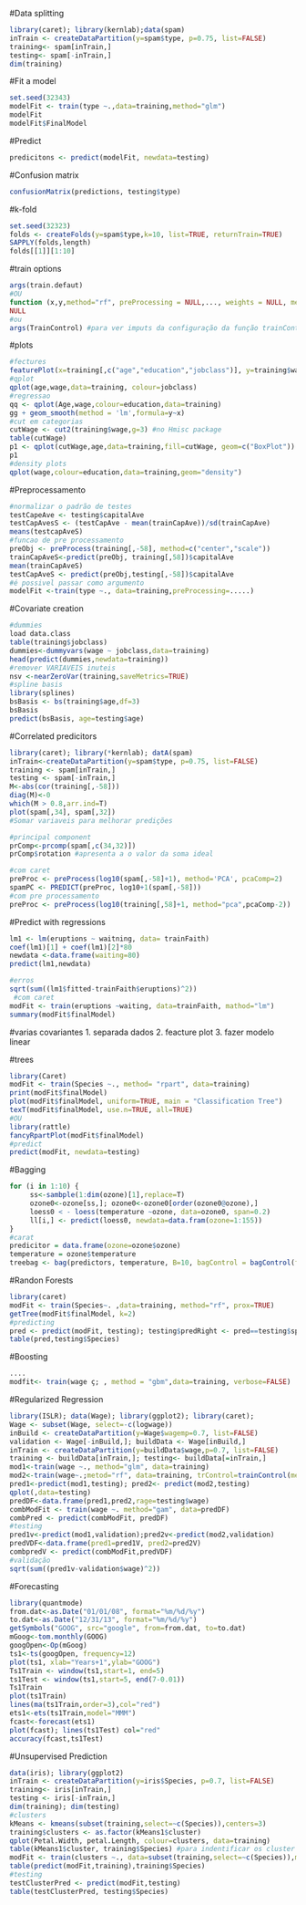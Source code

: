 #Data splitting
```r
library(caret); library(kernlab);data(spam)
inTrain <- createDataPartition(y=spam$type, p=0.75, list=FALSE)
training<- spam[inTrain,]
testing<- spam[-inTrain,]
dim(training)
```
#Fit a model
```r
set.seed(32343)
modelFit <- train(type ~.,data=training,method="glm")
modelFit
modelFit$FinalModel
```
#Predict
```r
predicitons <- predict(modelFit, newdata=testing)
```
#Confusion matrix
```r
confusionMatrix(predictions, testing$type)
```
#############################################################
#k-fold
```r
set.seed(32323)
folds <- createFolds(y=spam$type,k=10, list=TRUE, returnTrain=TRUE)
SAPPLY(folds,length)
folds[[1]][1:10]

```
#train options
```r
args(train.defaut)
#OU
function (x,y,method="rf", preProcessing = NULL,..., weights = NULL, metric = ifelse(is.factor(y), "Accuracy", "RMSE"), maximize = ifelse(metric == "RMSE", FALSE, TRUE), trControl = trConrotl = trainControl(), tuneGrid = NULL, tuneLength =3) 
NULL
#ou
args(TrainControl) #para ver imputs da configuração da função trainControl
```
#plots
```r
#fectures
featurePlot(x=training[,c("age","education","jobclass")], y=training$wage, plot "pairs")
#qplot
qplot(age,wage,data=training, colour=jobclass)
#regressao
qq <- qplot(Age,wage,colour=education,data=training)
gg + geom_smooth(method = 'lm',formula=y~x)
#cut em categorias
cutWage <- cut2(training$wage,g=3) #no Hmisc package
table(cutWage)
p1 <- qplot(cutWage,age,data=training,fill=cutWage, geom=c("BoxPlot"))
p1
#density plots
qplot(wage,colour=education,data=training,geom="density")
```
#Preprocessamento
```r
#normalizar o padrão de testes
testCapeAve <- testing$capitalAve
testCapAvesS <- (testCapAve - mean(trainCapAve))/sd(trainCapAve)
means(testcapAveS)
#funcao de pre processamento
preObj <- preProcess(training[,-58], method=c("center","scale"))
trainCapAveS<-predict(preObj, training[,58])$capitalAve
mean(trainCapAveS)
testCapAveS <- predict(preObj,testing[,-58])$capitalAve
#é possivel passar como argumento
modelFit <-train(type ~., data=training,preProcessing=.....)
```
#Covariate creation
```r
#dummies
load data.class
table(training$jobclass)
dummies<-dummyvars(wage ~ jobclass,data=training)
head(predict(dummies,newdata=training))
#remover VARIAVEIS inuteis
nsv <-nearZeroVar(training,saveMetrics=TRUE)
#spline basis
library(splines)
bsBasis <- bs(training$age,df=3)
bsBasis
predict(bsBasis, age=testing$age)
```
#Correlated predicitors
```r
library(caret); library(*kernlab); datA(spam)
inTrain<-createDataPartition(y=spam$type, p=0.75, list=FALSE)
training <- spam[inTrain,]
testing <- spam[-inTrain,]
M<-abs(cor(training[,-58]))
diag(M)<-0
which(M > 0.8,arr.ind=T)
plot(spam[,34], spam[,32])
#Somar variaveis para melhorar predições

#principal component
prComp<-prcomp(spam[,c(34,32)])
prComp$rotation #apresenta a o valor da soma ideal

#com caret
preProc <- preProcess(log10(spam[,-58]+1), method='PCA', pcaComp=2)
spamPC <- PREDICT(preProc, log10+1(spam[,-58]))
#com pre processamento
preProc <- preProcess(log10(training[,58]+1, method="pca",pcaComp-2))

```
#Predict with regressions
```r
lm1 <- lm(eruptions ~ waitning, data= trainFaith)
coef(lm1)[1] + coef(lm1)[2]*80
newdata <-data.frame(waiting=80)
predict(lm1,newdata)

#erros
sqrt(sum((lm1$fitted-trainFaith$eruptions)^2))
 #com caret
modFit <- train(eruptions ~waiting, data=trainFaith, mathod="lm")
summary(modFit$finalModel)
```

#varias covariantes
1. separada dados
2. feacture plot
3. fazer modelo linear

#trees
```r
library(Caret)
modFit <- train(Species ~., method= "rpart", data=training)
print(modFit$finalModel)
plot(modFit$finalModel, uniform=TRUE, main = "Classification Tree")
texT(modFit$finalModel, use.n=TRUE, all=TRUE)
#OU
library(rattle)
fancyRpartPlot(modFit$finalModel)
#predict
predict(modFit, newdata=testing)
```
#Bagging
```r
for (i in 1:10) {
     ss<-sambple(1:dim(ozone)[1],replace=T)
     ozone0<-ozone[ss,]; ozone0<-ozone0[order(ozone0@ozone),]
     loess0 < - loess(temperature ~ozone, data=ozone0, span=0.2)
     ll[i,] <- predict(loess0, newdata=data.fram(ozone=1:155))
}
#carat
predicitor = data.frame(ozone=ozone$ozone)
temperature = ozone$temperature
treebag <- bag(predictors, temperature, B=10, bagControl = bagControl(fit = ctreeBag$fit, predict = ctreeBag$pred, aggregate = ctreeBag$aggregate))

```
#Randon Forests
```r
library(caret)
modFit <- train(Species~. ,data=training, method="rf", prox=TRUE)
getTree(modFit$finalModel, k=2)
#predicting
pred <- predict(modFit, testing); testing$predRight <- pred==testing$species
table(pred,testing$Species)

```
#Boosting
```r
....
modfit<- train(wage ç; , method = "gbm",data=training, verbose=FALSE)

```

#Regularized Regression
```r
library(ISLR); data(Wage); library(ggplot2); library(caret);
Wage <- subset(Wage, select=-c(logwage))
inBuild <- createDataPartition(y=Wage$wagemp=0.7, list=FALSE)
validation <- Wage[-inBuild,]; buildData <- Wage[inBuild,]
inTrain <- createDataPartition(y=buildData$wage,p=0.7, list=FALSE)
training <- buildData[inTrain,]; testing<- buildData[=inTrain,]
mod1<-train(wage ~., method="glm", data=training)
mod2<-train(wage~.;metod="rf", data=training, trControl=trainControl(method="cv"),number=3)
pred1<-predict(mod1,testing); pred2<- predict(mod2,testing)
qplot(,data=testing)
predDF<-data.frame(pred1,pred2,rage=testing$wage)
combModFit <- train(wage ~. method="gam", data=predDF)
combPred <- predict(combModFit, predDF)
#testing
pred1v<-predict(mod1,validation);pred2v<-predict(mod2,validation)
predVDF<-data.frame(pred1=pred1V, pred2=pred2V)
combpredV <- predict(combModFit,predVDF)
#validação
sqrt(sum((pred1v-validation$wage)^2))
```
#Forecasting
```r
library(quantmode)
from.dat<-as.Date("01/01/08", format="%m/%d/%y")
to.dat<-as.Date("12/31/13", format="%m/%d/%y")
getSymbols("GOOG", src="google", from=from.dat, to=to.dat)
mGoog<-tom.monthly(GOOG)
googOpen<-Op(mGoog)
ts1<-ts(googOpen, frequency=12)
plot(ts1, xlab="Years+1",ylab="GOOG")
Ts1Train <- window(ts1,start=1, end=5)
ts1Test <- window(ts1,start=5, end(7-0.01))
Ts1Train
plot(ts1Train)
lines(ma(ts1Train,order=3),col="red")
ets1<-ets(ts1Train,model="MMM")
fcast<-forecast(ets1)
plot(fcast); lines(ts1Test) col="red"
accuracy(fcast,ts1Test)
```

#Unsupervised Prediction
```r
data(iris); library(ggplot2)
inTrain <- createDataPartition(y=iris$Species, p=0.7, list=FALSE)
training<- iris[inTrain,]
testing <- iris[-inTrain,]
dim(training); dim(testing)
#clusters
kMeans <- kmeans(subset(training,select=~c(Species)),centers=3)
training$clusters <- as.factor(kMeans1$cluster)
qplot(Petal.Width, petal.Length, colour=clusters, data=training)
table(kMeans1$cluster, training$Species) #para indentificar os cluster
modFit <- train(clusters ~., data=subset(training,select=~c(Species)),method="rpart")
table(predict(modFit,training),training$Species)
#testing
testClusterPred <- predict(modFit,testing)
table(testClusterPred, testing$Species)
```

